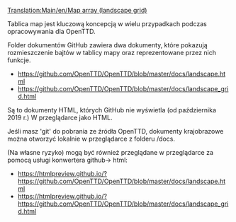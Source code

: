 [[Translation:Main/en/Map array (landscape grid)]] {{en/-}}
<!--{{en/DevDoc}}-->{{pl/Rozwój}}

Tablica map jest kluczową koncepcją w wielu przypadkach podczas opracowywania dla OpenTTD.

Folder dokumentów GitHub zawiera dwa dokumenty, które pokazują rozmieszczenie bajtów w tablicy mapy oraz reprezentowane przez nich funkcje.  

* https://github.com/OpenTTD/OpenTTD/blob/master/docs/landscape.html 
* https://github.com/OpenTTD/OpenTTD/blob/master/docs/landscape_grid.html

Są to dokumenty HTML, których GitHub nie wyświetla (od października 2019 r.) W przeglądarce jako HTML.  

Jeśli masz 'git' do pobrania ze źródła OpenTTD, dokumenty krajobrazowe można otworzyć lokalnie w przeglądarce z folderu /docs.

(Na własne ryzyko) mogą być również przeglądane w przeglądarce za pomocą usługi konwertera github-> html:

* https://htmlpreview.github.io/?https://github.com/OpenTTD/OpenTTD/blob/master/docs/landscape.html 
* https://htmlpreview.github.io/?https://github.com/OpenTTD/OpenTTD/blob/master/docs/landscape_grid.html